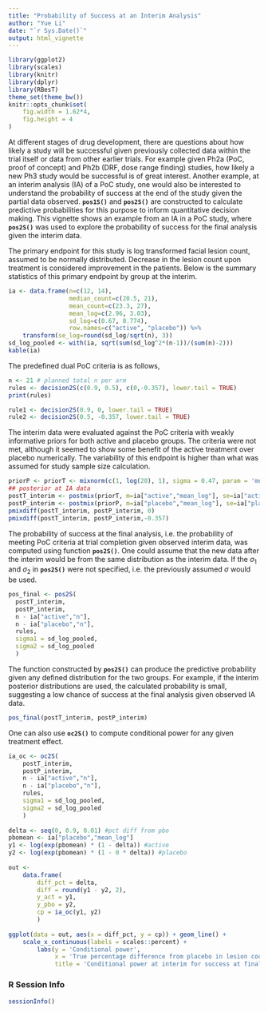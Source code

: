 ```yaml
---
title: "Probability of Success at an Interim Analysis"
author: "Yue Li"
date: "`r Sys.Date()`"
output: html_vignette
---
```

<!--
%\VignetteEngine{knitr::rmarkdown}
%\VignetteIndexEntry{Probability of Success at an Interim Analysis}
-->

  
```r
library(ggplot2)
library(scales)
library(knitr)
library(dplyr)
library(RBesT)
theme_set(theme_bw())
knitr::opts_chunk$set(
    fig.width = 1.62*4,
    fig.height = 4
)
```

At different stages of drug development, there are questions about how
likely a study will be successful given previously collected data
within the trial itself or data from other earlier trials. For example
given Ph2a (PoC, proof of concept) and Ph2b (DRF, dose range finding)
studies, how likely a new Ph3 study would be successful is of great
interest. Another example, at an interim analysis (IA) of a PoC study,
one would also be interested to understand the probability of success
at the end of the study given the partial data observed. **`pos1S()`**
and **`pos2S()`** are constructed to calculate predictive
probabilities for this purpose to inform quantitative decision
making. This vignette shows an example from an IA in a PoC study,
where **`pos2S()`** was used to explore the probability of success for
the final analysis given the interim data.

The primary endpoint for this study is log transformed facial lesion
count, assumed to be normally distributed. Decrease in the lesion count
upon treatment is considered improvement in the patients. Below is the
summary statistics of this primary endpoint by group at the interim.

```r
ia <- data.frame(n=c(12, 14),
                 median_count=c(20.5, 21),
                 mean_count=c(23.3, 27),
                 mean_log=c(2.96, 3.03),
                 sd_log=c(0.67, 0.774),
                 row.names=c("active", "placebo")) %>%
    transform(se_log=round(sd_log/sqrt(n), 3))
sd_log_pooled <- with(ia, sqrt(sum(sd_log^2*(n-1))/(sum(n)-2)))
kable(ia)
```

The predefined dual PoC criteria is as follows,
```r
n <- 21 # planned total n per arm
rules <- decision2S(c(0.9, 0.5), c(0,-0.357), lower.tail = TRUE)
print(rules)
```

```r
rule1 <- decision2S(0.9, 0, lower.tail = TRUE)
rule2 <- decision2S(0.5, -0.357, lower.tail = TRUE)
```

The interim data were evaluated against the PoC criteria with weakly
informative priors for both active and placebo groups. The criteria
were not met, although it seemed to show some benefit of the active
treatment over placebo numerically. The variability of this endpoint
is higher than what was assumed for study sample size calculation.

```r
priorP <- priorT <- mixnorm(c(1, log(20), 1), sigma = 0.47, param = 'mn')
## posterior at IA data
postT_interim <- postmix(priorT, m=ia["active","mean_log"], se=ia["active","se_log"])
postP_interim <- postmix(priorP, m=ia["placebo","mean_log"], se=ia["placebo","se_log"])
pmixdiff(postT_interim, postP_interim, 0)
pmixdiff(postT_interim, postP_interim,-0.357)
```

The probability of success at the final analysis, i.e. the probability
of meeting PoC criteria at trial completion given observed interim
data, was computed using function **`pos2S()`**. One could assume that
the new data after the interim would be from the same distribution as
the interim data. If the $\sigma_{1}$ and $\sigma_{2}$ in
**`pos2S()`** were not specified, i.e. the previously assumed $\sigma$
would be used.
```r
pos_final <- pos2S(
  postT_interim,
  postP_interim,
  n - ia["active","n"],
  n - ia["placebo","n"],
  rules,
  sigma1 = sd_log_pooled,
  sigma2 = sd_log_pooled
  )
```

The function constructed by **`pos2S()`** can produce the predictive
probability given any defined distribution for the two groups. For
example, if the interim posterior distributions are used, the
calculated probability is small, suggesting a low chance of success at
the final analysis given observed IA data.
```r
pos_final(postT_interim, postP_interim)
```

One can also use **`oc2S()`** to compute conditional power for any
given treatment effect.
```r
ia_oc <- oc2S(
    postT_interim,
    postP_interim,
    n - ia["active","n"],
    n - ia["placebo","n"],
    rules,
    sigma1 = sd_log_pooled,
    sigma2 = sd_log_pooled
    )
  
delta <- seq(0, 0.9, 0.01) #pct diff from pbo
pbomean <- ia["placebo","mean_log"]
y1 <- log(exp(pbomean) * (1 - delta)) #active
y2 <- log(exp(pbomean) * (1 - 0 * delta)) #placebo
  
out <-
    data.frame(
        diff_pct = delta,
        diff = round(y1 - y2, 2),
        y_act = y1,
        y_pbo = y2,
        cp = ia_oc(y1, y2)
        )
  
ggplot(data = out, aes(x = diff_pct, y = cp)) + geom_line() +
    scale_x_continuous(labels = scales::percent) +
        labs(y = 'Conditional power',
             x = 'True percentage difference from placebo in lesion count',
             title = 'Conditional power at interim for success at final analysis')
```


### R Session Info

```r
sessionInfo()
```

